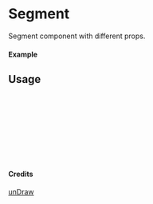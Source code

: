 
<Meta of={Segment} title="unDraw/Segment" />

# Segment

Segment component with different props.

#### Example

<Canvas of={Segment.Primary} />

## Usage

```ts
import { Segment } from "yadl-ui";

const Example = () => {
  return (
      <Segment />
  );
};

export default Example;
```

#### Credits
[unDraw](https://undraw.co/illustrations)
